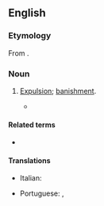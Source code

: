 ==English==

===Etymology===
From {{der|en|la|ablēgātio||a sending away, banishment}}.

===Noun===
{{en-noun}}

# {{lb|en|obsolete}} [[expulsion|Expulsion]]; [[banishment]].
#* {{quote-book|en|passage=Now of all ''Passions'' whatever, excess of ''Desire'' is fittest for this more harmless and momentary '''Ablegation''' of the Soul from the Body|author={{w|Henry More}}|title=The Immortality of the Soul|year=1659|url=https://books.google.com.au/books?id=rNTsCAAAQBAJ&pg=PA453&dq=henry+moore+immortality+of+the+soul&hl=en&sa=X&ved=0ahUKEwjLpbzpwZLVAhWHsVQKHVr0ATEQ6AEIJDAA#v=onepage&q=harmless&f=false}}

====Related terms====
* {{l|en|ablegate}}

====Translations====
{{trans-top|expulsion, banishment}}
* Italian: {{t+|it|ablegazione|f}}
{{trans-mid}}
* Portuguese: {{t+|pt|ablegação|f}}, {{t+|pt|banimento|m}}
{{trans-bottom}}